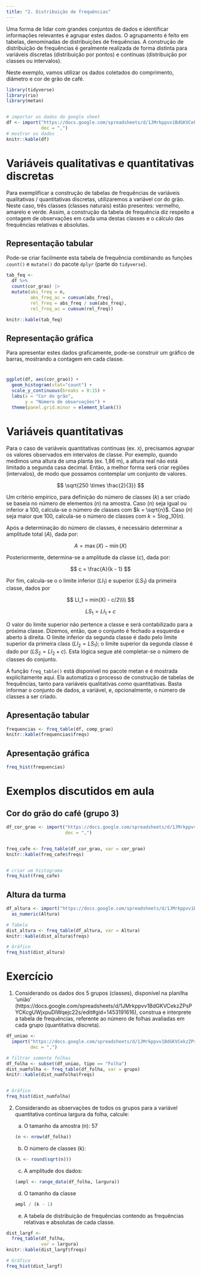 ```yaml
---
title: "2. Distribuição de frequências"
---
```



Uma forma de lidar com grandes conjuntos de dados e identificar informações relevantes é agrupar estes dados. O agrupamento é feito em tabelas, denominadas de distribuições de frequências. A construção de distribuição de frequências é geralmente realizada de forma distinta para variáveis discretas (distribuição por pontos) e contínuas (distribuição por classes ou intervalos).

Neste exemplo, vamos utilizar os dados coletados do comprimento, diâmetro e cor de grão de café.

```r
library(tidyverse)
library(rio)
library(metan)


# importar os dados do google sheet
df <- import("https://docs.google.com/spreadsheets/d/1JMrkppvv1BdGKVCekzZPsPYCKcgUWjxpuDlWqejc22s/edit#gid=353032103",
             dec = ",")
# mostrar os dados
knitr::kable(df)
```

# Variáveis qualitativas e quantitativas discretas

Para exemplificar a construção de tabelas de frequências de variáveis qualitativas / quantitativas discretas, utilizaremos a variável cor do grão. Neste caso, três classes (classes naturais) estão presentes: vermelho, amarelo e verde. Assim, a construção da tabela de frequência diz respeito a contagem de observações em cada uma destas classes e o cálculo das frequências relativas e absolutas.

## Representação tabular

Pode-se criar facilmente esta tabela de frequência combinando as funções `count()` e `mutate()` do pacote `dplyr` (parte do `tidyverse`).

```r
tab_feq <- 
  df %>%
  count(cor_grao) |>
  mutate(abs_freq = n,
         abs_freq_ac = cumsum(abs_freq),
         rel_freq = abs_freq / sum(abs_freq),
         rel_freq_ac = cumsum(rel_freq))

knitr::kable(tab_feq)
```

## Representação gráfica

Para apresentar estes dados graficamente, pode-se construir um gráfico de barras, mostrando a contagem em cada classe.

# 

```r

ggplot(df, aes(cor_grao)) + 
  geom_histogram(stat="count") +
  scale_y_continuous(breaks = 0:15) + 
  labs(x = "Cor do grão",
       y = "Número de observações") +
  theme(panel.grid.minor = element_blank())
```

# Variáveis quantitativas

Para o caso de variáveis quantitativas contínuas (ex. `X`), precisamos agrupar os valores observados em intervalos de classe. Por exemplo, quando medimos uma altura de uma planta (ex. 1,86 m), a altura real não está limitado a segunda casa decimal. Então, a melhor forma será criar regiões (intervalos), de modo que possamos contemplar um conjunto de valores.

$$
\sqrt{250 \times \frac{2}{3}}
$$

Um critério empírico, para definição do número de classes ($k$) a ser criado se baseia no número de elementos ($n$) na amostra. Caso ($n$) seja igual ou inferior a 100, calcula-se o número de classes com $k = \sqrt{n}$. Caso ($n$) seja maior que 100, calcula-se o número de classes com $k = 5 \log\_{10}(n)$.

Após a determinação do número de classes, é necessário determinar a amplitude total ($A$), dada por:

$$
A = \max(X) - \min(X)
$$

Posteriormente, determina-se a amplitude da classe ($c$), dada por:

$$
c = \frac{A}{k - 1}
$$

Por fim, calcula-se o o limite inferior ($LI_1$) e superior ($LS_1$) da primeira classe, dados por

$$
LI_1 = min(X) - c/2\\\\
$$

$$
LS_1 = LI_1 + c
$$

O valor do limite superior não pertence a classe e será contabilizado para a próxima classe. Dizemos, então, que o conjunto é fechado a esquerda e aberto à direita. O limite inferior da segunda classe é dado pelo limite superior da primeira class ($LI_2 = LS_1$); o limite superior da segunda classe é dado por ($LS_2 = LI_2 + c$). Esta lógica segue até completar-se o número de classes do conjunto.

A função `freq_table()` está disponível no pacote metan e é mostrada explicitamente aqui. Ela automatiza o processo de construção de tabelas de frequências, tanto para variáveis qualitativas como quantitativas. Basta informar o conjunto de dados, a variável, e, opcionalmente, o número de classes a ser criado.


## Apresentação tabular

```r
frequencias <- freq_table(df, comp_grao)
knitr::kable(frequencias$freqs)
```

## Apresentação gráfica

```r
freq_hist(frequencias)
```

# Exemplos discutidos em aula

## Cor do grão do café (grupo 3)

```r
df_cor_grao <- import("https://docs.google.com/spreadsheets/d/1JMrkppvv1BdGKVCekzZPsPYCKcgUWjxpuDlWqejc22s/edit#gid=353032103",
                      dec = ",")


freq_cafe <- freq_table(df_cor_grao, var = cor_grao)
knitr::kable(freq_cafe$freqs)


# criar um histograma
freq_hist(freq_cafe)
```

## Altura da turma

```r
df_altura <- import("https://docs.google.com/spreadsheets/d/1JMrkppvv1BdGKVCekzZPsPYCKcgUWjxpuDlWqejc22s/edit#gid=1992833755") |> 
  as_numeric(Altura)

# Tabela
dist_altura <- freq_table(df_altura, var = Altura)
knitr::kable(dist_altura$freqs)

# Gráfico
freq_hist(dist_altura)
```


# Exercício

1. Considerando os dados dos 5 grupos (classes), disponível na planilha ‘união’ (https://docs.google.com/spreadsheets/d/1JMrkppvv1BdGKVCekzZPsPYCKcgUWjxpuDlWqejc22s/edit#gid=1453191616), construa e interprete a tabela de frequências, referente ao número de folhas avaliadas em cada grupo (quantitativa discreta). 

```r
df_uniao <- 
  import("https://docs.google.com/spreadsheets/d/1JMrkppvv1BdGKVCekzZPsPYCKcgUWjxpuDlWqejc22s/edit#gid=1453191616",
         dec = ",")

# filtrar somente folhas
df_folha <- subset(df_uniao, tipo == "Folha")
dist_numfolha <- freq_table(df_folha, var = grupo)
knitr::kable(dist_numfolha$freqs)


# Gráfico
freq_hist(dist_numfolha)
```


2. Considerando as observações de todos os grupos para a variável quantitativa contínua largura da folha, calcule:

   a. O tamanho da amostra (n): 57
```r
(n <- nrow(df_folha))
```
   
   b. O número de classes (k):
```r
(k <- round(sqrt(n)))
```
   
   c. A amplitude dos dados:
```r
(ampl <- range_data(df_folha, largura))
```
	
   d. O tamanho da classe
```r
ampl / (k - 1)
```

   e. A tabela de distribuição de frequências contendo as frequências relativas e absolutas de cada classe.


```r
dist_largf <- 
  freq_table(df_folha,
             var = largura)
knitr::kable(dist_largf$freqs)

# Gráfico
freq_hist(dist_largf)
```
